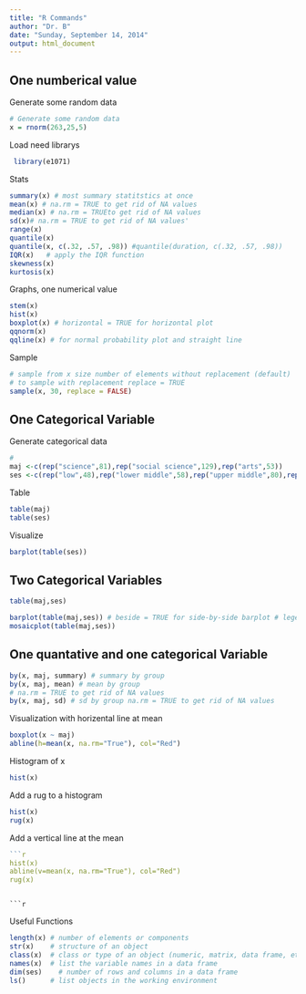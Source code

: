```yaml
---
title: "R Commands"
author: "Dr. B"
date: "Sunday, September 14, 2014"
output: html_document
---
```


One numberical value
----------
Generate some random data
```r
# Generate some random data
x = rnorm(263,25,5)
```

Load need librarys
```r
 library(e1071)  
```

Stats
```r
summary(x) # most summary statitstics at once
mean(x) # na.rm = TRUE to get rid of NA values
median(x) # na.rm = TRUEto get rid of NA values
sd(x)# na.rm = TRUE to get rid of NA values'
range(x)
quantile(x)
quantile(x, c(.32, .57, .98)) #quantile(duration, c(.32, .57, .98)) 
IQR(x)   # apply the IQR function
skewness(x)
kurtosis(x)  
```

Graphs, one numerical value
```r
stem(x)
hist(x)
boxplot(x) # horizontal = TRUE for horizontal plot
qqnorm(x)
qqline(x) # for normal probability plot and straight line
```

Sample 
```r
# sample from x size number of elements without replacement (default)
# to sample with replacement replace = TRUE
sample(x, 30, replace = FALSE)
```

One Categorical Variable
------------------------
Generate categorical data
```r
#
maj <-c(rep("science",81),rep("social science",129),rep("arts",53))
ses <-c(rep("low",48),rep("lower middle",58),rep("upper middle",80),rep("upper",77))
```

Table
```r
table(maj)
table(ses)
```

Visualize 
```r
barplot(table(ses))
```

Two Categorical Variables
--------------------------
```r
table(maj,ses)
```

```r
barplot(table(maj,ses)) # beside = TRUE for side-by-side barplot # legend = TRUE to include a color legend 
mosaicplot(table(maj,ses))


```

One quantative and one categorical Variable
-------------------------------------------
```r
by(x, maj, summary) # summary by group
by(x, maj, mean) # mean by group
# na.rm = TRUE to get rid of NA values
by(x, maj, sd) # sd by group na.rm = TRUE to get rid of NA values
```

Visualization with horizental line at mean
```r
boxplot(x ~ maj)
abline(h=mean(x, na.rm="True"), col="Red")

```

Histogram of x
```r
hist(x)
```

Add a rug to a histogram
```r
hist(x)
rug(x)
```

Add a vertical line at the mean
```r
```r
hist(x)
abline(v=mean(x, na.rm="True"), col="Red")
rug(x)
```
```

```r
```
Useful Functions
```r
length(x) # number of elements or components
str(x)    # structure of an object 
class(x)  # class or type of an object (numeric, matrix, data frame, etc)
names(x)  # list the variable names in a data frame
dim(ses)    # number of rows and columns in a data frame
ls()      # list objects in the working environment
```

```r
```
